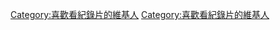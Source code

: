 {{Userbox
  |border-c = #000000
  |border-s = 1
  |id-c     = #ffffff
  |id-s     = 12
  |id-fc    = #990000
  |info-c   = #ffcc99
  |info-s   = 8
  |info-fc  = #000000
  |id       = 紀錄片
  |info     = 這位用戶喜歡看[[紀錄片]]。
}}
<includeonly>[[Category:喜歡看紀錄片的維基人]]</includeonly><noinclude>
[[Category:喜歡看紀錄片的維基人]]
</noinclude>